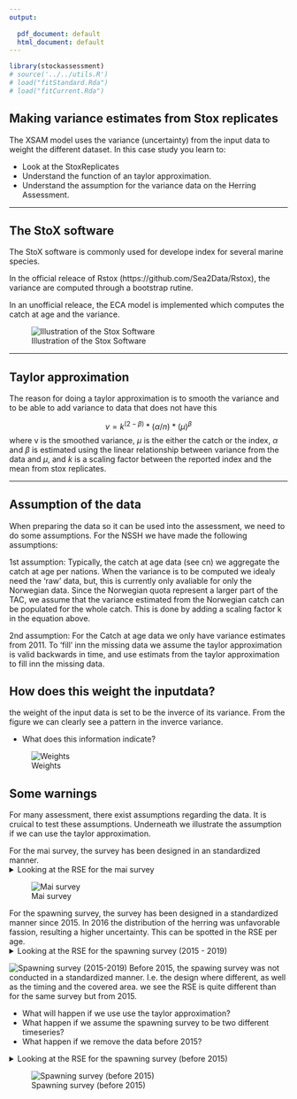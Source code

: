 ```yaml
---
output:
  
  pdf_document: default
  html_document: default
---
```

```r
library(stockassessment)
# source('../../utils.R')
# load("fitStandard.Rda")
# load("fitCurrent.Rda")
```


## **Making variance estimates from Stox replicates** 
The XSAM model uses the variance (uncertainty) from the input data to weight the different dataset.
In this case study you learn to:

* Look at the StoxReplicates
* Understand the function of an taylor approximation.
* Understand the assumption for the variance data on the Herring Assessment.

***


## **The StoX software** 
The StoX software is commonly used for develope index for several marine species. 

In the official releace of Rstox (https://github.com/Sea2Data/Rstox), the variance are computed through a bootstrap rutine. 

In an unofficial releace, the ECA model is implemented which computes the catch at age and the variance.

![Illustration of the Stox Software](Stox.png)


***

## **Taylor approximation** 
The reason for doing a taylor approximation is to smooth the variance and to be able to add variance to data that does not have this

$$v=k^{(2-\beta)}*(\alpha/n)*(\mu)^\beta$$
where v is the smoothed variance, $\mu$ is the either the catch or the index, $\alpha$ and $\beta$ is estimated using the linear relationship between variance from the data and $\mu$, and $k$ is a scaling factor between the reported index and the mean from stox replicates. 
      
***

## **Assumption of the data**
When preparing the data so it can be used into the assessment, we need to do some assumptions. For the NSSH we have made the following assumptions:   

1st assumption: 
Typically, the catch at age data (see cn) we aggregate the catch at age per nations. 
When the variance is to be computed we idealy need the 'raw' data, but, this is currently only avaliable for only the Norwegian data. 
Since the Norwegian quota represent a larger part of the TAC, we assume that the variance estimated from the Norwegian catch can be populated for the whole catch. This is done by adding a scaling factor k in the equation above.

2nd assumption: 
For the Catch at age data we only have variance estimates from 2011. To 'fill' inn the missing data we assume the taylor approximation is valid backwards in time, and use estimats from the taylor approximation to fill inn the missing data.

## **How does this weight the inputdata?**
the weight of the input data is set to be the inverce of its variance. From the figure we can clearly see a pattern in the inverce variance. 

* What does this information indicate? 

![Weights](DataWeight_Catch_2.png)


## **Some warnings**
For many assessment, there exist assumptions regarding the data. It is cruical to test these assumptions. 
Underneath we illustrate the assumption if we can use the taylor approximation. 


For the mai survey, the survey has been designed in an standardized manner.
<details>  
  <summary>Looking at the RSE for the mai survey</summary>
```r
replicate = read.csv('data/Herring/Variance/mai_replicate.txt')
ggplot(data=replicate,aes(x=age,y=RSE,group=year,colour=year))+geom_line()
```
</details>

![Mai survey](Mai.png)

For the spawning survey, the survey has been designed in a standardized manner since 2015. In 2016 the distribution of the herring was unfavorable fassion, resulting a higher uncertainty. This can be spotted in the RSE per age. 
<details>  
  <summary>Looking at the RSE for the spawning survey (2015 - 2019)</summary>
```r
replicate<-replicate[replicate$year>=2015,]
ggplot(data=replicate,aes(x=age,y=RSE,group=year,colour=year))+geom_line()
```
</details>
![Spawning survey (2015-2019)](Gyt2015.png)
Before 2015, the spawing survey was not conducted in a standardized manner. I.e. the design where different, as well as the timing and the covered area. we see the RSE is quite different than for the same survey but from 2015. 

* What will happen if we use use the taylor approximation? 
* What happen if we assume the spawning survey to be two different timeseries? 
* What happen if we remove the data before 2015?

<details>  
  <summary>Looking at the RSE for the spawning survey (before 2015)</summary>
```r
replicate<-replicate[replicate$year<2015,]
ggplot(data=replicate,aes(x=age,y=RSE,group=year,colour=year))+geom_line()
```
</details>
![Spawning survey (before 2015)](Gyt.png)